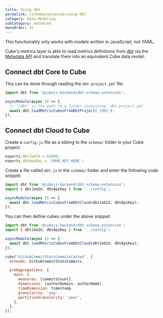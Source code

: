 ```yaml
---
title: Using dbt
permalink: /schema/advanced/using-dbt
category: Data Modeling
subCategory: Advanced
menuOrder: 35
---
```


<InfoBox>

This functionality only works with models written in JavaScript, not YAML.

</InfoBox>

Cube's metrics layer is able to read metrics definitions from [dbt][dbt] via the
[Metadata API][dbt-docs-metadata-api] and translate them into an equivalent Cube
data model.

## Connect dbt Core to Cube

This can be done through reading the `dbt-project.yml` file.

```javascript
import dbt from '@cubejs-backend/dbt-schema-extension';

asyncModule(async () => {
  // `/dbt` is the path to a folder containing `dbt-project.yml`
  await dbt.loadMetricCubesFromDbtProject('/dbt');
});
```

## Connect dbt Cloud to Cube

Create a `config.js` file as a sibling to the `schema/` folder in your Cube
project:

```javascript
exports.dbtJobId = 65806;
exports.dbtApiKey = 'YOUR_KEY_HERE';
```

Create a file called `dbt.js` in the `schema/` folder and enter the following
code snippet:

```javascript
import dbt from '@cubejs-backend/dbt-schema-extension';
import { dbtJobId, dbtApiKey } from '../config';

asyncModule(async () => {
  await dbt.loadMetricCubesFromDbtCloud(dbtJobId, dbtApiKey);
});
```

You can then define cubes under the above snippet:

```javascript
import dbt from '@cubejs-backend/dbt-schema-extension';
import { dbtJobId, dbtApiKey } from '../config';

asyncModule(async () => {
  await dbt.loadMetricCubesFromDbtCloud(dbtJobId, dbtApiKey);
});

cube('GithubCommitStatsCommitsCached', {
  extends: GithubCommitStatsCommits,

  preAggregations: {
    main: {
      measures: [commitsCount],
      dimensions: [authorDomain, authorName],
      timeDimension: timestamp,
      granularity: 'day',
      partitionGranularity: 'year',
    },
  },
});
```

[dbt]: https://www.getdbt.com/
[dbt-docs-metadata-api]:
  https://docs.getdbt.com/docs/dbt-cloud-apis/metadata-api
